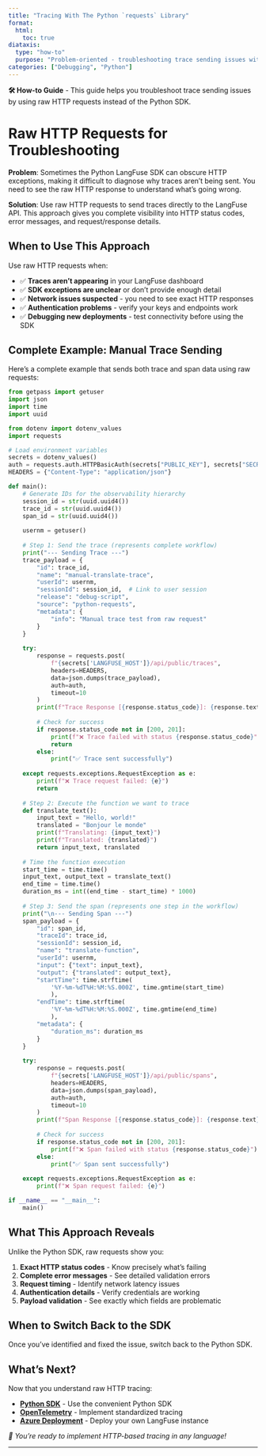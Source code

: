 ```yaml
---
title: "Tracing With The Python `requests` Library"
format:
  html:
    toc: true
diataxis:
  type: "how-to"
  purpose: "Problem-oriented - troubleshooting trace sending issues with raw HTTP requests"
categories: ["Debugging", "Python"]
---
```


::: {.callout-note icon="false"}
**🛠️ How-to Guide** - This guide helps you troubleshoot trace sending issues by using raw HTTP requests instead of the Python SDK.
:::

# Raw HTTP Requests for Troubleshooting

**Problem**: Sometimes the Python LangFuse SDK can obscure HTTP exceptions, making it difficult to diagnose why traces aren't being sent. You need to see the raw HTTP response to understand what's going wrong.

**Solution**: Use raw HTTP requests to send traces directly to the LangFuse API. This approach gives you complete visibility into HTTP status codes, error messages, and request/response details.

## When to Use This Approach

Use raw HTTP requests when:

- ✅ **Traces aren't appearing** in your LangFuse dashboard
- ✅ **SDK exceptions are unclear** or don't provide enough detail
- ✅ **Network issues suspected** - you need to see exact HTTP responses
- ✅ **Authentication problems** - verify your keys and endpoints work
- ✅ **Debugging new deployments** - test connectivity before using the SDK


## Complete Example: Manual Trace Sending

Here's a complete example that sends both trace and span data using raw requests:

```python
from getpass import getuser
import json
import time
import uuid

from dotenv import dotenv_values
import requests

# Load environment variables
secrets = dotenv_values()
auth = requests.auth.HTTPBasicAuth(secrets["PUBLIC_KEY"], secrets["SECRET_KEY"])
HEADERS = {"Content-Type": "application/json"}

def main():
    # Generate IDs for the observability hierarchy
    session_id = str(uuid.uuid4())
    trace_id = str(uuid.uuid4())
    span_id = str(uuid.uuid4())
    
    usernm = getuser()
    
    # Step 1: Send the trace (represents complete workflow)
    print("--- Sending Trace ---")
    trace_payload = {
        "id": trace_id,
        "name": "manual-translate-trace",
        "userId": usernm,
        "sessionId": session_id,  # Link to user session
        "release": "debug-script",
        "source": "python-requests",
        "metadata": {
            "info": "Manual trace test from raw request"
        }
    }
    
    try:
        response = requests.post(
            f"{secrets['LANGFUSE_HOST']}/api/public/traces",
            headers=HEADERS,
            data=json.dumps(trace_payload),
            auth=auth,
            timeout=10
        )
        print(f"Trace Response [{response.status_code}]: {response.text}")
        
        # Check for success
        if response.status_code not in [200, 201]:
            print(f"❌ Trace failed with status {response.status_code}")
            return
        else:
            print("✅ Trace sent successfully")
            
    except requests.exceptions.RequestException as e:
        print(f"❌ Trace request failed: {e}")
        return
    
    # Step 2: Execute the function we want to trace
    def translate_text():
        input_text = "Hello, world!"
        translated = "Bonjour le monde"
        print(f"Translating: {input_text}")
        print(f"Translated: {translated}")
        return input_text, translated
    
    # Time the function execution
    start_time = time.time()
    input_text, output_text = translate_text()
    end_time = time.time()
    duration_ms = int((end_time - start_time) * 1000)
    
    # Step 3: Send the span (represents one step in the workflow)
    print("\n--- Sending Span ---")
    span_payload = {
        "id": span_id,
        "traceId": trace_id,
        "sessionId": session_id,
        "name": "translate-function",
        "userId": usernm,
        "input": {"text": input_text},
        "output": {"translated": output_text},
        "startTime": time.strftime(
            '%Y-%m-%dT%H:%M:%S.000Z', time.gmtime(start_time)
            ),
        "endTime": time.strftime(
            '%Y-%m-%dT%H:%M:%S.000Z', time.gmtime(end_time)
            ),
        "metadata": {
            "duration_ms": duration_ms
        }
    }
    
    try:
        response = requests.post(
            f"{secrets['LANGFUSE_HOST']}/api/public/spans",
            headers=HEADERS,
            data=json.dumps(span_payload),
            auth=auth,
            timeout=10
        )
        print(f"Span Response [{response.status_code}]: {response.text}")
        
        # Check for success
        if response.status_code not in [200, 201]:
            print(f"❌ Span failed with status {response.status_code}")
        else:
            print("✅ Span sent successfully")
            
    except requests.exceptions.RequestException as e:
        print(f"❌ Span request failed: {e}")

if __name__ == "__main__":
    main()

```

## What This Approach Reveals

Unlike the Python SDK, raw requests show you:

1. **Exact HTTP status codes** - Know precisely what's failing
2. **Complete error messages** - See detailed validation errors  
3. **Request timing** - Identify network latency issues
4. **Authentication details** - Verify credentials are working
5. **Payload validation** - See exactly which fields are problematic

## When to Switch Back to the SDK

Once you've identified and fixed the issue, switch back to the Python SDK.

## What's Next?

Now that you understand raw HTTP tracing:

- **[Python SDK](python-sdk.qmd)** - Use the convenient Python SDK
- **[OpenTelemetry](opentelemetry.qmd)** - Implement standardized tracing
- **[Azure Deployment](azure-deployment.qmd)** - Deploy your own LangFuse instance

*🔧 You're ready to implement HTTP-based tracing in any language!*

---
